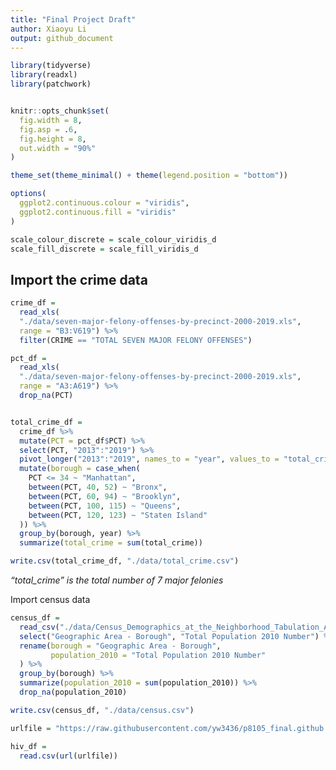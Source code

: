 ```yaml
---
title: "Final Project Draft"
author: Xiaoyu Li
output: github_document
---
```



```r
library(tidyverse)
library(readxl)
library(patchwork)


knitr::opts_chunk$set(
  fig.width = 8,
  fig.asp = .6,
  fig.height = 8,
  out.width = "90%"
)

theme_set(theme_minimal() + theme(legend.position = "bottom"))

options(
  ggplot2.continuous.colour = "viridis",
  ggplot2.continuous.fill = "viridis"
)

scale_colour_discrete = scale_colour_viridis_d
scale_fill_discrete = scale_fill_viridis_d
```


## Import the crime data
```r
crime_df = 
  read_xls(
  "./data/seven-major-felony-offenses-by-precinct-2000-2019.xls",
  range = "B3:V619") %>% 
  filter(CRIME == "TOTAL SEVEN MAJOR FELONY OFFENSES")

pct_df =
  read_xls(
  "./data/seven-major-felony-offenses-by-precinct-2000-2019.xls",
  range = "A3:A619") %>% 
  drop_na(PCT)


total_crime_df =
  crime_df %>% 
  mutate(PCT = pct_df$PCT) %>% 
  select(PCT, "2013":"2019") %>% 
  pivot_longer("2013":"2019", names_to = "year", values_to = "total_crime") %>%
  mutate(borough = case_when(
    PCT <= 34 ~ "Manhattan",
    between(PCT, 40, 52) ~ "Bronx",
    between(PCT, 60, 94) ~ "Brooklyn",
    between(PCT, 100, 115) ~ "Queens",
    between(PCT, 120, 123) ~ "Staten Island"
  )) %>%
  group_by(borough, year) %>% 
  summarize(total_crime = sum(total_crime))

write.csv(total_crime_df, "./data/total_crime.csv")
```

*"total_crime" is the total number of 7 major felonies*


Import census data

```r
census_df = 
  read_csv("./data/Census_Demographics_at_the_Neighborhood_Tabulation_Area__NTA__level.csv") %>% 
  select("Geographic Area - Borough", "Total Population 2010 Number") %>% 
  rename(borough = "Geographic Area - Borough",
         population_2010 = "Total Population 2010 Number"
  ) %>% 
  group_by(borough) %>% 
  summarize(population_2010 = sum(population_2010)) %>% 
  drop_na(population_2010)

write.csv(census_df, "./data/census.csv")
```



```r
urlfile = "https://raw.githubusercontent.com/yw3436/p8105_final.github.io/main/data/hiv_complete.csv"

hiv_df = 
  read.csv(url(urlfile))
```

